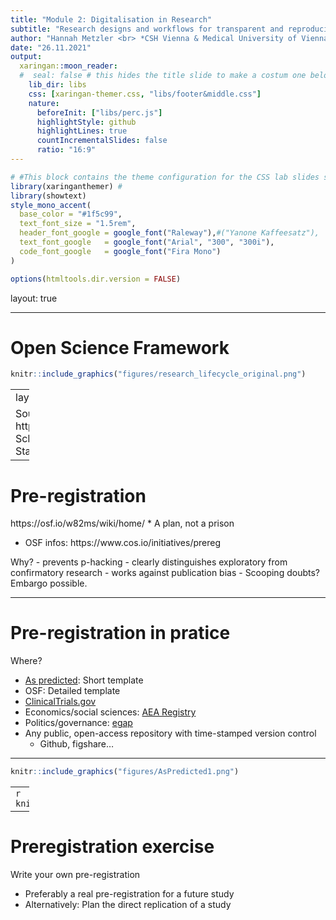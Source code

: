 ```yaml
---
title: "Module 2: Digitalisation in Research" 
subtitle: "Research designs and workflows for transparent and reproducible results "
author: "Hannah Metzler <br> *CSH Vienna & Medical University of Vienna*"
date: "26.11.2021"
output:
  xaringan::moon_reader:
  #  seal: false # this hides the title slide to make a costum one below
    lib_dir: libs 
    css: [xaringan-themer.css, "libs/footer&middle.css"]
    nature:
      beforeInit: ["libs/perc.js"]
      highlightStyle: github
      highlightLines: true
      countIncrementalSlides: false
      ratio: "16:9"
---
```


```r
# #This block contains the theme configuration for the CSS lab slides style
library(xaringanthemer) #
library(showtext)
style_mono_accent(
  base_color = "#1f5c99",
  text_font_size = "1.5rem",
  header_font_google = google_font("Raleway"),#("Yanone Kaffeesatz"),
  text_font_google   = google_font("Arial", "300", "300i"),
  code_font_google   = google_font("Fira Mono")
)
```

```r
options(htmltools.dir.version = FALSE)
```

layout: true

---

# Open Science Framework

```r
knitr::include_graphics("figures/research_lifecycle_original.png")
```



---
layout: true

Source: https://osf.io/yd487/ Schönbrodt, Scheel, Stachl, 2017

---

# Pre-registration

https://osf.io/w82ms/wiki/home/
* A plan, not a prison

* OSF infos: 
https://www.cos.io/initiatives/prereg

Why? 
- prevents p-hacking
- clearly distinguishes exploratory from confirmatory research
- works against publication bias
- Scooping doubts? Embargo possible. 


---

# Pre-registration in pratice

Where? 

* [As predicted](www.aspredicted.org): Short template
* OSF: Detailed template
* [ClinicalTrials.gov](http://clinicaltrials.gov)
* Economics/social sciences: [AEA	Registry](www.socialscienceregistry.org)
* Politics/governance: [egap](http://egap.org/content/registration)
* Any public, open-access repository with time-stamped version control
  * Github, figshare...

---

```r
knitr::include_graphics("figures/AsPredicted1.png")
```
---
```r
knitr::include_graphics("figures/AsPredicted2.png")
```

---

# Preregistration exercise

Write your own pre-registration

* Preferably a real pre-registration for a future study
* Alternatively: Plan the direct replication of a study 

